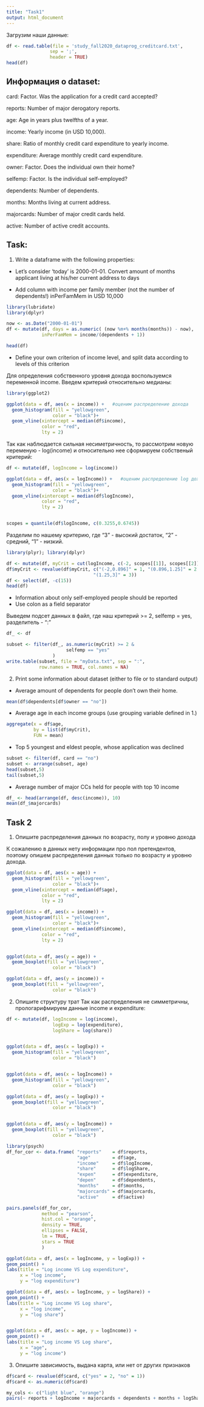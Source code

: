 ```yaml
---
title: "Task1"
output: html_document
---
```

  
Загрузим наши данные:

```r
df <- read.table(file = 'study_fall2020_dataprog_creditcard.txt',
                sep = ';',
                header = TRUE)
head(df)
```


## Информация о dataset:

card: Factor. Was the application for a credit card accepted?


reports: Number of major derogatory reports.


age: Age in years plus twelfths of a year.


income: Yearly income (in USD 10,000).


share: Ratio of monthly credit card expenditure to yearly income.


expenditure: Average monthly credit card expenditure.


owner: Factor. Does the individual own their home?


selfemp: Factor. Is the individual self-employed?


dependents: Number of dependents.


months: Months living at current address.


majorcards: Number of major credit cards held.


active: Number of active credit accounts.


## Task:


1. Write a dataframe with the following properties:


- Let's consider 'today' is 2000-01-01. Convert amount of months applicant living at his/her current address to days


- Add column with income per family member (not the number of dependents!) inPerFamMem in USD 10,000
```r
library(lubridate)
library(dplyr)

now <- as.Date("2000-01-01")
df <- mutate(df, days = as.numeric( (now %m+% months(months)) - now),
             inPerFamMem = income/(dependents + 1))

head(df)
```


- Define your own criterion of income level, and split data according to levels of this criterion


Для определения собственного уровня дохода воспользуемся переменной income. Введем критерий относительно медианы:


```r
library(ggplot2)

ggplot(data = df, aes(x = income)) +   #оценим распределение дохода
  geom_histogram(fill = "yellowgreen", 
                 color = "black")+ 
  geom_vline(xintercept = median(df$income), 
             color = "red",
             lty = 2)    

```

Так как наблюдается сильная несиметричность, то рассмотрим новую переменую - log(income) и относительно нее сформируем собственый критерий:


```r

df <- mutate(df, logIncome = log(income))

ggplot(data = df, aes(x = logIncome)) +   #оценим распределение log дохода
  geom_histogram(fill = "yellowgreen", 
                 color = "black")+ 
  geom_vline(xintercept = median(df$logIncome), 
             color = "red",
             lty = 2)  


scopes = quantile(df$logIncome, c(0.3255,0.6745))

```


Разделим по нашему критерию, где "3" - высокий достаток, "2" - средний, "1" - низкий.

```r
library(plyr); library(dplyr)

df <- mutate(df, myCrit = cut(logIncome, c(-2, scopes[[1]], scopes[[2]], 3)))
df$myCrit <- revalue(df$myCrit, c("(-2,0.896]" = 1, "(0.896,1.25]" = 2, 
                                "(1.25,3]" = 3))
df <- select(df, -c(15))
head(df)
```


- Information about only self-employed people should be reported
- Use colon as a field separator


Выведем подсет данных в файл, где наш критерий >= 2, selfemp = yes, разделитель - ":"
```r
df_ <- df

subset <- filter(df_, as.numeric(myCrit) >= 2 &
                      selfemp == "yes"
                 )
write.table(subset, file = "myData.txt", sep = ":",
            row.names = TRUE, col.names = NA)

```


2. Print some information about dataset (either to file or to standard output)


- Average amount of dependents for people don't own their home.


```r
mean(df$dependents[df$owner == "no"])
```


- Average age in each income groups (use grouping variable defined in 1.)
```r
aggregate(x = df$age,                
          by = list(df$myCrit),              
          FUN = mean)
```


- Top 5 youngest and eldest people, whose application was declined


```r
subset <- filter(df, card == "no")
subset <- arrange(subset, age)
head(subset,5)
tail(subset,5)
```


- Average number of major CCs held for people with top 10 income

```r
df_ <- head(arrange(df, desc(income)), 10)
mean(df_$majorcards)

```

## Task 2

1. Опишите распределения данных по возрасту, полу и уровню дохода


К сожалению в данных нету информации про пол претендентов, поэтому опишем распределения данных только по возрасту и уровню дохода.


```r

ggplot(data = df, aes(x = age)) +
  geom_histogram(fill = "yellowgreen", 
                 color = "black")+ 
  geom_vline(xintercept = median(df$age), 
             color = "red",
             lty = 2)

ggplot(data = df, aes(x = income)) +
  geom_histogram(fill = "yellowgreen", 
                 color = "black")+ 
  geom_vline(xintercept = median(df$income), 
             color = "red",
             lty = 2)


ggplot(data = df, aes(y = age)) +
  geom_boxplot(fill = "yellowgreen", 
                 color = "black")

ggplot(data = df, aes(y = income)) +
  geom_boxplot(fill = "yellowgreen", 
                 color = "black")

```


2. Опишите структуру трат
Так как распределения не симметричны, прологарифмируем данные income и expenditure:

```r

df <- mutate(df, logIncome = log(income),
                 logExp = log(expenditure),
                 logShare = log(share))


ggplot(data = df, aes(x = logExp)) +
  geom_histogram(fill = "yellowgreen", 
                 color = "black")


ggplot(data = df, aes(x = logIncome)) +
  geom_histogram(fill = "yellowgreen", 
                 color = "black")

ggplot(data = df, aes(y = logExp)) +
  geom_boxplot(fill = "yellowgreen", 
                 color = "black")


ggplot(data = df, aes(y = logIncome)) +
  geom_boxplot(fill = "yellowgreen", 
                 color = "black")


```


```r
library(psych)
df_for_cor <- data.frame( "reports"    = df$reports, 
                          "age"        = df$age, 
                          "income"     = df$logIncome,
                          "share"      = df$logShare,
                          "expen"      = df$expenditure,
                          "depen"      = df$dependents,
                          "months"     = df$months,
                          "majorcards" = df$majorcards,
                          "active"     = df$active)

pairs.panels(df_for_cor, 
             method = "pearson", 
             hist.col = "orange",
             density = TRUE,
             ellipses = FALSE,
             lm = TRUE,
             stars = TRUE
             )

ggplot(data = df, aes(x = logIncome, y = logExp)) +
geom_point() + 
labs(title = "Log income VS Log expenditure", 
     x = "log income", 
     y = "log expenditure")

```


```r
ggplot(data = df, aes(x = logIncome, y = logShare)) +
geom_point() + 
labs(title = "Log income VS Log share", 
     x = "log income", 
     y = "log share")


ggplot(data = df, aes(x = age, y = logIncome)) +
geom_point() + 
labs(title = "Log income VS Log share", 
     x = "age", 
     y = "log income")
```


3. Опишите зависимость, выдана карта, или нет от других признаков


```r

df$card <- revalue(df$card, c("yes" = 2, "no" = 1))
df$card <- as.numeric(df$card)

my_cols <- c("light blue", "orange")
pairs(~ reports + logIncome + majorcards + dependents + months + logShare, data = df, col = my_cols[df$card], pch = 19,  cex = 0.5, oma=c(3,3,6,8))
```


